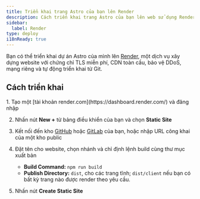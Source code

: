 ```yaml
---
title: Triển khai trang Astro của bạn lên Render
description: Cách triển khai trang Astro của bạn lên web sử dụng Render.
sidebar:
  label: Render
type: deploy
i18nReady: true
---
```


Bạn có thể triển khai dự án Astro của mình lên [Render](https://render.com/), một dịch vụ xây dựng website với chứng chỉ TLS miễn phí, CDN toàn cầu, bảo vệ DDoS, mạng riêng và tự động triển khai từ Git.

## Cách triển khai

<Steps>
1. Tạo một [tài khoản render.com](https://dashboard.render.com/) và đăng nhập

2. Nhấn nút **New +** từ bảng điều khiển của bạn và chọn **Static Site**

3. Kết nối đến kho [GitHub](https://github.com/) hoặc [GitLab](https://about.gitlab.com/) của bạn, hoặc nhập URL công khai của một kho public

4. Đặt tên cho website, chọn nhánh và chỉ định lệnh build cùng thư mục xuất bản

   - **Build Command:** `npm run build`
   - **Publish Directory:** `dist`, cho các trang tĩnh; `dist/client` nếu bạn có bất kỳ trang nào được render theo yêu cầu.

5. Nhấn nút **Create Static Site**
</Steps>